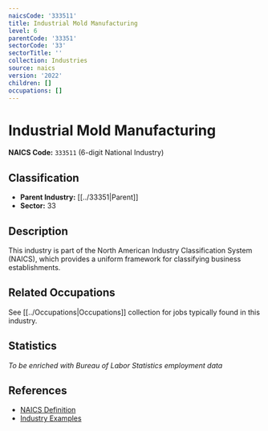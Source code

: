 ```yaml
---
naicsCode: '333511'
title: Industrial Mold Manufacturing
level: 6
parentCode: '33351'
sectorCode: '33'
sectorTitle: ''
collection: Industries
source: naics
version: '2022'
children: []
occupations: []
---
```

# Industrial Mold Manufacturing

**NAICS Code:** `333511` (6-digit National Industry)

## Classification

- **Parent Industry:** [[../33351|Parent]]
- **Sector:** 33

## Description

This industry is part of the North American Industry Classification System (NAICS), which provides a uniform framework for classifying business establishments.

## Related Occupations

See [[../Occupations|Occupations]] collection for jobs typically found in this industry.

## Statistics

*To be enriched with Bureau of Labor Statistics employment data*

## References

- [NAICS Definition](https://www.census.gov/naics/)
- [Industry Examples](https://www.census.gov/naics/2022NAICS/)
